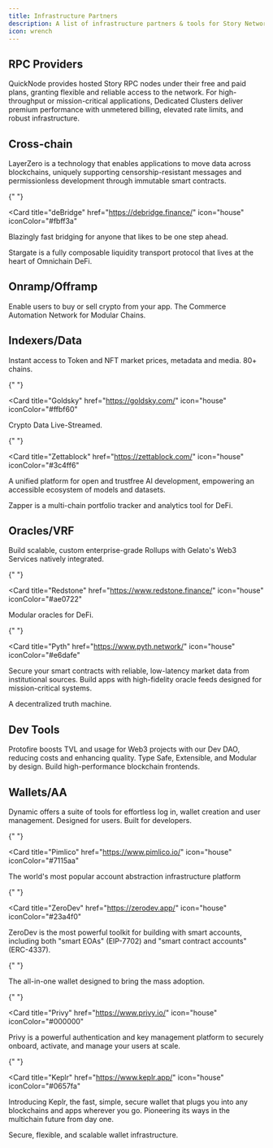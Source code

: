 ```yaml
---
title: Infrastructure Partners
description: A list of infrastructure partners & tools for Story Network
icon: wrench
---
```


## RPC Providers

<CardGroup cols={1}>
  <Card
    title="QuickNode"
    href="https://www.quicknode.com/chains/story"
    icon="house"
  >
    QuickNode provides hosted Story RPC nodes under their free and paid plans,
    granting flexible and reliable access to the network. For high-throughput or
    mission-critical applications, Dedicated Clusters deliver premium
    performance with unmetered billing, elevated rate limits, and robust
    infrastructure.
  </Card>
</CardGroup>

## Cross-chain

<CardGroup cols={3}>
  <Card title="LayerZero" href="https://docs.layerzero.network/v2/developers/evm/technical-reference/deployed-contracts?chains=odyssey-testnet" icon="house" iconColor="#000000">
    LayerZero is a technology that enables applications to move data across blockchains, uniquely supporting censorship-resistant messages and permissionless development through immutable smart contracts.
  </Card>

{" "}

<Card
  title="deBridge"
  href="https://debridge.finance/"
  icon="house"
  iconColor="#fbff3a"
>
  Blazingly fast bridging for anyone that likes to be one step ahead.
</Card>

  <Card title="Stargate" href="https://stargate.finance/" icon="house" iconColor="#ffffff">
    Stargate is a fully composable liquidity transport protocol that lives at the heart of Omnichain DeFi.
  </Card>
</CardGroup>

## Onramp/Offramp

<CardGroup cols={2}>
  <Card title="Transak" href="https://transak.com/" icon="house" iconColor="#1461db">
    Enable users to buy or sell crypto from your app.
  </Card>

  <Card title="Halliday" href="https://halliday.xyz/" icon="house" iconColor="#392df8">
    The Commerce Automation Network for Modular Chains.
  </Card>
</CardGroup>

## Indexers/Data

<CardGroup cols={3}>
  <Card title="Simplehash" href="https://simplehash.com/" icon="house" iconColor="#5046e5">
    Instant access to Token and NFT market prices, metadata and media. 80+ chains.
  </Card>

{" "}

<Card
  title="Goldsky"
  href="https://goldsky.com/"
  icon="house"
  iconColor="#ffbf60"
>
  Crypto Data Live-Streamed.
</Card>

{" "}

<Card
  title="Zettablock"
  href="https://zettablock.com/"
  icon="house"
  iconColor="#3c4ff6"
>
  A unified platform for open and trustfree AI development, empowering an
  accessible ecosystem of models and datasets.
</Card>

  <Card title="Zapper" href="https://protocol.zapper.xyz/chains/story" icon="house" iconColor="#8A2BE2">
    Zapper is a multi-chain portfolio tracker and analytics tool for DeFi.
  </Card>
</CardGroup>

## Oracles/VRF

<CardGroup cols={3}>
  <Card title="Gelato" href="https://www.gelato.network/" icon="house" iconColor="#ff3b57">
    Build scalable, custom enterprise-grade Rollups with Gelato's Web3 Services natively integrated.
  </Card>

{" "}

<Card
  title="Redstone"
  href="https://www.redstone.finance/"
  icon="house"
  iconColor="#ae0722"
>
  Modular oracles for DeFi.
</Card>

{" "}

<Card
  title="Pyth"
  href="https://www.pyth.network/"
  icon="house"
  iconColor="#e6dafe"
>
  Secure your smart contracts with reliable, low-latency market data from
  institutional sources. Build apps with high-fidelity oracle feeds designed for
  mission-critical systems.
</Card>

  <Card title="Uma" href="https://uma.xyz/" icon="house" iconColor="#fe4d4c">
    A decentralized truth machine.
  </Card>
</CardGroup>

## Dev Tools

<CardGroup cols={2}>
  <Card title="Protofire" href="https://protofire.io/" icon="house" iconColor="#f54704">
    Protofire boosts TVL and usage for Web3 projects with our Dev DAO, reducing costs and enhancing quality.
  </Card>

  <Card title="Wagmi" href="https://wagmi.sh/" icon="house" iconColor="#000000">
    Type Safe, Extensible, and Modular by design. Build high-performance blockchain frontends.
  </Card>
</CardGroup>

## Wallets/AA

<CardGroup cols={3}>
  <Card title="Dynamic" href="https://www.dynamic.xyz/" icon="house" iconColor="#4779ff">
    Dynamic offers a suite of tools for effortless log in, wallet creation and user management. Designed for users. Built for developers.
  </Card>

{" "}

<Card
  title="Pimlico"
  href="https://www.pimlico.io/"
  icon="house"
  iconColor="#7115aa"
>
  The world's most popular account abstraction infrastructure platform
</Card>

{" "}

<Card
  title="ZeroDev"
  href="https://zerodev.app/"
  icon="house"
  iconColor="#23a4f0"
>
  ZeroDev is the most powerful toolkit for building with smart accounts,
  including both "smart EOAs" (EIP-7702) and "smart contract accounts"
  (ERC-4337).
</Card>

{" "}

<Card title="Tomo" href="https://tomo.inc/" icon="house" iconColor="#f21f7f">
  The all-in-one wallet designed to bring the mass adoption.
</Card>

{" "}

<Card
  title="Privy"
  href="https://www.privy.io/"
  icon="house"
  iconColor="#000000"
>
  Privy is a powerful authentication and key management platform to securely
  onboard, activate, and manage your users at scale.
</Card>

{" "}

<Card
  title="Keplr"
  href="https://www.keplr.app/"
  icon="house"
  iconColor="#0657fa"
>
  Introducing Keplr, the fast, simple, secure wallet that plugs you into any
  blockchains and apps wherever you go. Pioneering its ways in the multichain
  future from day one.
</Card>

  <Card title="Turnkey" href="https://www.turnkey.com/" icon="house" iconColor="#000000">
    Secure, flexible, and scalable wallet infrastructure.
  </Card>
</CardGroup>
